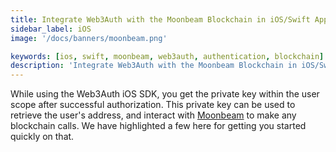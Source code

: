 ```yaml
---
title: Integrate Web3Auth with the Moonbeam Blockchain in iOS/Swift Applications
sidebar_label: iOS
image: '/docs/banners/moonbeam.png'

keywords: [ios, swift, moonbeam, web3auth, authentication, blockchain]
description: 'Integrate Web3Auth with the Moonbeam Blockchain in iOS/Swift Applications | Documentation - Web3Auth'
---
```



<SEO
  title="Integrate Web3Auth with the Moonbeam Blockchain in iOS/Swift Applications"
  description="Integrate Web3Auth with the Moonbeam Blockchain in iOS/Swift Applications | Documentation - Web3Auth"
  image="https://web3auth.io/docs/banners/moonbeam.png"
  slug="/embedded-wallets/connect-blockchain/evm/moonbeam/ios"
/>

While using the Web3Auth iOS SDK, you get the private key within the user scope after successful authorization. This private key can be used to retrieve the user's address, and interact with [Moonbeam](https://moonbeam.network/) to make any blockchain calls. We have highlighted a few here for getting you started quickly on that.

<EVMInteraction />
